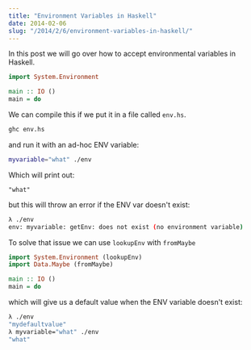```yaml
---
title: "Environment Variables in Haskell"
date: 2014-02-06
slug: "/2014/2/6/environment-variables-in-haskell/"
---
```


In this post we will go over how to accept environmental
variables in Haskell.

```haskell
import System.Environment

main :: IO ()
main = do
```

We can compile this if we put it in a file called `env.hs`.

```bash
ghc env.hs
```

and run it with an ad-hoc ENV variable:

```bash
myvariable="what" ./env
```

Which will print out:

```
"what"
```

but this will throw an error if the ENV var doesn't exist:

```bash
λ ./env
env: myvariable: getEnv: does not exist (no environment variable)
```

To solve that issue we can use `lookupEnv` with `fromMaybe`

```haskell
import System.Environment (lookupEnv)
import Data.Maybe (fromMaybe)

main :: IO ()
main = do
```

which will give us a default value when the ENV variable
doesn't exist:

```bash
λ ./env
"mydefaultvalue"
λ myvariable="what" ./env
"what"
```
